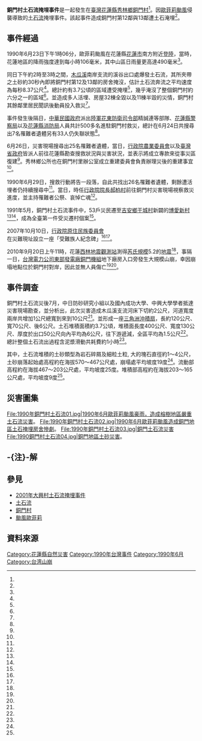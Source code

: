{{NoteTA
|1=zh-tw:資訊;zh-cn:信息;
|2=zh-tw:透過;zh-cn:通过;
|3=zh-tw:土石流;zh-cn:泥石流;zh-hk:泥石流;
}}
{{UTC+8}}
{{Infobox Conflagration
| title= 銅門村土石流掩埋事件{{efn|name=注1|1990年銅門村滅村事件時媒體報導以「山洪爆發」作為事件發生原因<ref name="臺灣電視2"/>，土石流一詞最初源自[[日語|日語]]<ref name="土石流"/>，臺灣地區自1996年[[賀伯颱風|賀伯颱風]]侵襲[[南投縣|南投縣]][[信義鄉_(台灣)|信義鄉]][[神木村|神木村]]後因災損嚴重，並且透過新聞媒體多次報導使國人對土石流及其造成的災害有了深刻認知才逐漸廣泛使用<ref name="土石流源訖"/>。}}
| other_title=1990銅門滅村事件<ref name="經濟部水利署"/>
| image= 1990銅門村土石流05.jpg
| image_size= 300px
| caption=銅門地區土砂災害
| map=
| map_caption=
| location={{TWN}}[[花蓮縣|花蓮縣]][[秀林鄉|秀林鄉]][[銅門村|銅門村]]
| coordinates={{coord|23|38|26.0|N|121|22|51.9|E|display=title,inline}}
| date=1990年6月23日－1992年6月29日
| time=1990年6月23日下午2時至3時之間
| timezone=[[UTC+8|UTC+8]]
| cause=土石流滅村
| areas=銅門村12、13鄰
| class=[[山崩|山崩]]
| firefighters=500名國軍及警消人員<ref name="臺灣電視2"/>
| fatalities=36<ref name="商業周刊"/>
| injuries=7<ref name="商業周刊"/>
| damage=
}}

'''銅門村土石流掩埋事件'''{{efn|name=注1}}是一起發生在[[臺灣|臺灣]][[花蓮縣|花蓮縣]][[秀林鄉|秀林鄉]][[銅門村|銅門村]]<ref name="蘋果日報"/>。因[[1990年太平洋颱風季#颱風奧菲莉亞_(Ofelia)|歐菲莉颱風]]侵襲導致的[[土石流|土石流]]掩埋事件。該起事件造成銅門村第12鄰與13鄰遭土石淹埋<ref name="蘋果日報"/>。

== 事件經過 ==
1990年6月23日下午1時06分，歐菲莉颱風在花蓮縣[[花蓮市|花蓮市]]南方附近[[登陸|登陸]]，當時，花蓮地區的降雨強度達到每小時106毫米，其中山區日雨量更高達490毫米<ref name="高雄科院"/>。

同日下午約2時至3時之間，[[木瓜溪|木瓜溪]]南岸支流的溪谷出口處爆發土石流，其所夾帶之土砂約30秒內即將銅門村第12及13鄰的房舍掩沒，估計土石流奔流之平均速度為每秒8.37公尺<ref name="高雄科院"/>。總計約有3.7公頃的區域遭受掩埋<ref name="高雄科院"/>，幾乎淹沒了整個銅門村約六分之一的區域<ref name="教育部原民會"/>。並造成多人活埋、房屋32棟全毀以及11棟半毀的災情，銅門村其餘鄰里居民聞訊後動員投入救災<ref name="東方報"/>。

事件發生後隔日，[[中華民國政府|中華民國政府]]派出[[陸軍花東防衛指揮部|陸軍花東防衛司令部]]精誠連等部隊、[[花蓮縣警察局|花蓮縣警察局]]以及[[花蓮縣消防局|花蓮縣消防局]]人員共計500多名進駐銅門村救災，總計在6月24日共搜尋出7名罹難者遺體另有33人仍失聯狀態<ref name="臺灣電視2"/>。

6月26日，災害現場搜尋出25名罹難者遺體，當日，[[行政院農業委員會|行政院農業委員會]]以及[[臺灣省政府|臺灣省政府]]皆派人前往花蓮縣勘查搜救狀況與災害狀況，並表示將成立專款來從事災區復建<ref name="臺灣電視3"/>。秀林鄉公所也在銅門村里辦公室成立重建委員會負責辦理災後的重建事宜<ref name="臺灣電視3"/>。

1990年6月29日，搜救行動將告一段落，自此共找出26名罹難者遺體，剩餘遭活埋者仍持續搜尋中<ref name="臺灣電視"/>。當日，時任[[行政院院長|行政院院長]][[郝柏村|郝柏村]]前往銅門村災害現場視察救災進度，並主持罹難者公祭、哀悼亡魂<ref name="蘋果日報"/>。

1991年5月，銅門村土石流事件中，53戶災民遷至[[吉安鄉|吉安鄉]][[干城村|干城村]]新闢的[[博愛新村|博愛新村]]<ref name="教育部原民會"/><ref name="花蓮高中"/>，成為全臺第一件受災遷村個案<ref name="蘋果日報"/>。

2007年10月10日，[[行政院原住民族委員會|行政院原住民族委員會]]在災難現址設立一座「受難族人紀念碑」<ref name="蘋果日報"/><ref name="教育部原民會"/>。

2010年9月20日上午11時，花蓮[[西林|西林]][[地震觀測站|地震觀測站]]測得[[芮氏規模|芮氏規模]]5.2的[[地震|地震]]<ref name="臺灣電視4"/>，事隔一日，[[台灣電力公司|台灣電力公司]][[東部發電廠銅門機組|東部發電廠銅門機組]]地下廠房入口旁發生大規模山崩，幸因崩塌地點位於銅門村對岸，因此並無人員傷亡<ref name="蘋果日報"/><ref name="自由時報"/>。

== 事件調查 ==
銅門村土石流災後7月，中日防砂研究小組以及國內成功大學、中興大學學者抵達災害現場勘查，並分析出，此次災害造成木瓜溪支流河床下切約2公尺，河道寬度兩岸共增加1公尺總寬到來到10公尺<ref name="高雄科院"/>。並形成一座[[三角洲|三角洲]][[沖積扇|沖積扇]]，長約120公尺、寬70公尺、後6公尺。土石堆積面積約3.7公頃，堆積面長度400公尺、寬度130公尺、厚度於出口50公尺向內平均為6公尺，往下游遞減，全區平均為1.5公尺<ref name="高雄科院"/>。總計整個土石流出過程含泥漿滑動共耗費約1小時<ref name="高雄科院"/>。

其中，土石流堆積的土砂類型為岩石碎屑及細粒土粒, 大的塊石直徑約1～4公尺，土砂崩落起始處高程約在海拔570～467公尺處，崩塌處平均坡度19度<ref name="高雄科院"/>。流動部高程約在海拔467～203公尺處，平均坡度25度。堆積部高程約在海拔203～165公尺處，平均坡度9度<ref name="高雄科院"/>。

== 災害圖集 ==
<gallery>
File:1990年銅門村土石流01.jpg|1990年6月歐菲莉颱風豪雨，造成榕樹地區嚴重土石流災害。
File:1990年銅門村土石流02.jpg|1990年6月歐菲莉颱風造成銅門地區土石掩埋房舍慘劇。
File:1990年銅門村土石流03.jpg|銅門土石流災害
File:1990銅門村土石流04.jpg|銅門地區土砂災害。
</gallery>

== -{注}-解 ==
{{Notelist}}

== 參見 ==
* [[2001年大興村土石流掩埋事件|2001年大興村土石流掩埋事件]]
* [[土石流|土石流]]
* [[銅門村|銅門村]]
* [[1990年太平洋颱風季|颱風歐菲莉]]

== 資料來源 ==
{{Reflist| refs=

<ref name="蘋果日報">{{cite web|language=zh-tw|url=http://www.appledaily.com.tw/appledaily/article/headline/20140210/35630813/|title=蘋果專題：銅門「回不去了」風災埋36人 族人失根|author=王文傑|publisher=蘋果日報|date=2014-02-10|accessdate=2016-04-08}}</ref>

<ref name="高雄科院">{{cite web|language=zh-tw|url=http://www2.kuas.edu.tw/prof/ljhuang/www/debris/chap6/sec6-4.htm|title=6-4花蓮縣秀林鄉銅門村土石流案例|author=黃立政|publisher=國立高雄科學技術學院土木工程系|date=|accessdate=2016-04-08}}</ref>

<ref name="臺灣電視">{{cite web|language=zh-tw|url=http://memory.ncl.edu.tw/tm_cgi/hypage.cgi?HYPAGE=toolbox_vnews_detail.hpg&subject_name=%E8%87%BA%E7%81%A3%E6%96%B0%E8%81%9E%E5%BD%B1%E9%9F%B3%E8%B3%87%E6%96%99&dtd_id=8&project_id=news&xml_id=0000073700|title=	政府全力協助花蓮災區復建|author=|publisher=臺灣電視公司|date=1990-06-29|accessdate=2016-04-08}}</ref>

<ref name="臺灣電視2">{{cite web|language=zh-tw|url=http://dava.ncl.edu.tw/MetadataInfo.aspx?funtype=0&id=92771&PlayType=1&BLID=92771|title=歐菲莉颱風侵襲花蓮災情慘劇銅門村山洪暴發淹埋民房|author=|publisher=臺灣電視公司|date=1990-06-24|accessdate=2016-04-08|deadurl=yes|archiveurl=https://web.archive.org/web/20160625104252/http://dava.ncl.edu.tw/MetadataInfo.aspx?funtype=0&id=92771&PlayType=1&BLID=92771|archivedate=2016-06-25}}</ref>

<ref name="臺灣電視3">{{cite web|language=zh-tw|url=http://dava.ncl.edu.tw/MetadataInfo.aspx?funtype=0&id=92812&PlayType=1&BLID=92812|title=銅門村罹難者屍體挖出２５具|author=|publisher=臺灣電視公司|date=1990-06-26|accessdate=2016-04-08}}</ref>

<ref name="臺灣電視4">{{cite web|language=zh-tw|url=http://dava.ncl.edu.tw/MetadataInfo.aspx?funtype=0&id=548200&PlayType=1&BLID=475182|title=花蓮 秀林銅門山區 大規模土石崩落 落石未阻塞河道 不疏散居民 慕谷慕魚封閉一週 遊客注意|author=|publisher=臺灣電視公司|date=2010-09-21|accessdate=2016-04-08}}</ref>

<ref name="花蓮高中">{{cite web|language=zh-tw|url=http://web1.hlhs.hlc.edu.tw/history2/95tousheng-18.htm|title=土石流災後遷村探究～以花蓮銅門村為例|author=陳宥全、黃昱翔、金紀偉|publisher=國立花蓮高中|date=|accessdate=2016-04-08|deadurl=yes|archiveurl=https://archive.is/20160408091242/http://web1.hlhs.hlc.edu.tw/history2/95tousheng-18.htm|archivedate=2016-04-08}}</ref>

<ref name="教育部原民會">{{cite web|language=zh-tw|url=http://210.240.125.35/citing/citing_content.asp?id=1858&keyword=%BC%DA%B5%E1%B2%FA%AD%B7%A8a%AC%F6%A9%C0%B8O|title=歐菲莉風災紀念碑|author=|publisher= 教育部原民會|date=|accessdate=2016-04-08}}</ref>

<ref name="商業周刊">{{cite web|language=zh-tw|url=http://archive.businessweekly.com.tw/Article?StrId=20741|title=重返銅門村 土石流殺人事件|work=商業周刊 第923期|author=楊蕙菁|publisher=城邦文化事業股份有限公司|date=2005-07-28|accessdate=2016-04-08}}</ref>

<ref name="東方報">{{cite web|language=zh-tw|url=http://eastnews.tw/index.php?option=com_content&view=article&id=6803:2011-03-20-14-13-43&catid=37:country&Itemid=61|title=林健雄＆林健正 銅門兩個圓滾滾警察|author=祝務耕|publisher=東方報|date=2011-03-21|accessdate=2016-04-08|archive-url=https://web.archive.org/web/20171207145528/http://eastnews.tw/index.php?option=com_content&view=article&id=6803:2011-03-20-14-13-43&catid=37:country&Itemid=61|archive-date=2017-12-07|dead-url=yes}}</ref>

<ref name="自由時報">{{cite web|language=zh-tw|url=http://news.ltn.com.tw/news/local/paper/429263|title=〈北部〉20年前41死 銅門村又大規模山崩|author=楊宜中、游太郎、花孟璟|publisher=自由時報|date=2010-09-21|accessdate=2016-04-08}}</ref>

<ref name="經濟部水利署">{{cite web|language=zh-tw|url=http://www.napcu.org.tw/river/d_031more.php?kk=49|title=流域學習|author=|publisher=經濟部水利署|date=|accessdate=2016-04-08|deadurl=yes|archiveurl=https://archive.is/20160408091245/http://www.napcu.org.tw/river/d_031more.php?kk=49|archivedate=2016-04-08}}</ref>

<ref name="土石流">{{cite web|language=zh-tw|url=http://web.fg.tp.edu.tw/~earth/learn/esf/magazine/980602.htm|title=土石流一詞的爭議|author=陳宏宇|publisher=地球科學文教基金會|date=|accessdate=2016-04-09}}</ref>

<ref name="土石流源訖">{{cite web|language=zh-tw|url=http://morakotdatabase.nstm.gov.tw/download-88flood.www.gov.tw/MorakotPublications/%E6%9B%B8%E6%9C%AC%E9%A1%9E%E6%AA%94%E6%A1%88/%E9%82%A3%E4%BA%9B%E5%9C%9F%E7%9F%B3%E6%B5%81%E6%95%8E%E6%88%91%E7%9A%84%E4%BA%8B.pdf|title=桃花源之土石流源訖 南投縣信義鄉 同富村、神木村|author=|publisher=天下文化雜誌|date=|accessdate=2016-04-09}}</ref>

}}

[[Category:花蓮縣自然災害|Category:花蓮縣自然災害]]
[[Category:1990年台灣事件|Category:1990年台灣事件]]
[[Category:1990年6月|Category:1990年6月]]
[[Category:台湾山崩|Category:台湾山崩]]